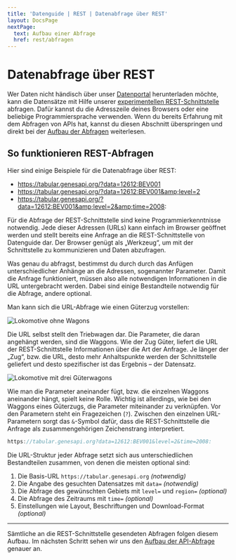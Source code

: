 ```yaml
---
title: 'Datenguide | REST | Datenabfrage über REST'
layout: DocsPage
nextPage:
  text: Aufbau einer Abfrage
  href: rest/abfragen
---
```



# Datenabfrage über REST

Wer Daten nicht händisch über unser [Datenportal](https://datengui.de/statistiken) herunterladen möchte, kann die Datensätze mit Hilfe unserer [experimentellen REST-Schnittstelle](https://tabular.genesapi.org) abfragen. Dafür kannst du die Adresszeile deines Browsers oder eine beliebige Programmiersprache verwenden. Wenn du bereits Erfahrung mit dem Abfragen von APIs hat, kannst du diesen Abschnitt überspringen und direkt bei der [Aufbau der Abfragen](#url-struktur) weiterlesen.

## So funktionieren REST-Abfragen

Hier sind einige Beispiele für die Datenabfrage über REST:

- https://tabular.genesapi.org/?data=12612:BEV001
- https://tabular.genesapi.org/?data=12612:BEV001&amp;level=2
- https://tabular.genesapi.org/?data=12612:BEV001&amp;level=2&amp;time=2008:

Für die Abfrage der REST-Schnittstelle sind keine Programmierkenntnisse notwendig. Jede dieser Adressen
(URLs) kann einfach im Browser geöffnet werden und stellt bereits eine Anfrage an die REST-Schnittstelle von Datenguide dar. Der Browser genügt als „Werkzeug“, um mit der Schnittstelle zu kommunizieren und Daten abzufragen.

Was genau du abfragst, bestimmst du durch durch das Anfügen unterschiedlicher Anhänge an die Adressen, sogenannter Parameter. Damit die Anfrage funktioniert, müssen also alle notwendigen Informationen in die URL untergebracht werden. Dabei sind einige Bestandteile notwendig für die Abfrage, andere optional.

Man kann sich die URL-Abfrage wie einen Güterzug vorstellen:

![Lokomotive ohne Wagons](./train.png)

Die URL selbst stellt den Triebwagen dar. Die Parameter, die daran angehängt werden, sind die Waggons. Wie der Zug Güter, liefert die URL der REST-Schnittstelle Informationen über die Art der Anfrage. Je länger der „Zug“, bzw. die URL, desto mehr Anhaltspunkte werden der Schnittstelle geliefert und desto spezifischer ist das Ergebnis – der Datensatz.

![Lokomotive mit drei Güterwagons](./train-carts.png)

Wie man die Parameter aneinander fügt, bzw. die einzelnen Waggons aneinander hängt, spielt keine Rolle. Wichtig ist allerdings, wie bei den Waggons eines Güterzugs, die Parameter miteinander zu verknüpfen. Vor den Parametern steht ein Fragezeichen (`?`). Zwischen den einzelnen URL-Parametern sorgt das `&`-Symbol dafür, dass die REST-Schnittstelle die Anfrage als zusammengehörigen Zeichenstrang interpretiert.

```js
https://tabular.genesapi.org?data=12612:BEV001&level=2&time=2008:
```

Die URL-Struktur jeder Abfrage setzt sich aus unterschiedlichen Bestandteilen zusammen, von denen die meisten optional sind:

1. Die Basis-URL `https://tabular.genesapi.org` _(notwendig)_
2. Die Angabe des gesuchten Datensatzes mit `data=` _(notwendig)_
3. Die Abfrage des gewünschten Gebiets mit `level=` und `region=` _(optional)_
4. Die Abfrage des Zeitraums mit `time=` _(optional)_
5. Einstellungen wie Layout, Beschriftungen und Download-Format _(optional)_

---

Sämtliche an die REST-Schnittstelle gesendeten Abfragen folgen diesem Aufbau. Im nächsten Schritt sehen wir uns den [Aufbau der API-Abfrage](rest/abfragen) genauer an.
